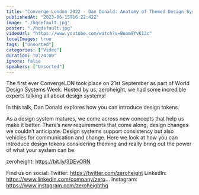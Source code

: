 ```yaml
---
title: "Converge London 2022 - Dan Donald: Anatomy of Themed Design System Components"
publishedAt: "2023-06-15T16:22:42Z"
image: "./hqdefault.jpg"
poster: "./hqdefault.jpg"
videoUrl: "https://www.youtube.com/watch?v=Boom9YvKIJc"
localImages: true
tags: ["Unsorted"]
categories: ["Video"]
duration: "0:24:00"
ignore: false
speakers: ["Unsorted"]
---
```


The first ever ConvergeLDN took place on 21st September as part of World Design Systems Week. Hosted by us, zeroheight, we had some incredible experts talking all about design systems!

In this talk, Dan Donald explores how you can introduce design tokens.

As a design system matures, we come across new concepts that help us make it better. There’s new requirements that come along, design changes we couldn’t anticipate. Design systems support consistency but also vehicles for communication and change. Here we look at how you can introduce design tokens considering theming and really bring out the power of what your system can be.

zeroheight: https://bit.ly/3DEvORN

Find us on social:
Twitter: https://twitter.com/zeroheight
LinkedIn: https://www.linkedin.com/company/zero...
Instagram: https://www.instagram.com/zeroheighthq
